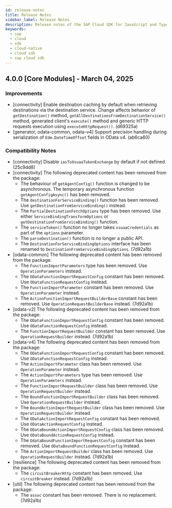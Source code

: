 ```yaml
---
id: release-notes
title: Release Notes
sidebar_label: Release Notes
description: Release notes of the SAP Cloud SDK for JavaScript and TypeScript, stay up to date with the recent features, fixes, dependency updates, and recommendations.
keywords:
  - sap
  - cloud
  - sdk
  - cloud-native
  - cloud sdk
  - sap cloud sdk
---
```



<BuildBadge /> <LicenseBadge />

<!-- vale off -->
<!-- This line is used for our release notes automation -->

## 4.0.0 [Core Modules] - March 04, 2025

### Improvements

- [connectivity] Enable destination caching by default when retrieving destinations via the destination service. Change affects behavior of `getDestination()` method, `getAllDestinationsFromDestinationService()` method, generated client's `execute()` method and generic HTTP requests execution using `executeHttpRequest()`. (d69325a)
- [generator, odata-common, odata-v4] Support precision handling during serialization of `Edm.DateTimeOffset` fields in OData v4. (ab6ca60)

### Compatibility Notes

- [connectivity] Disable `iasToXsuaaTokenExchange` by default if not defined. (25c9dd8)
- [connectivity] The following deprecated content has been removed from the package:
  - The behaviour of `getAgentConfig()` function is changed to be asynchronous. The temporary asynchronous function `getAgentConfigAsync()` has been removed.
  - The `destinationForServiceBinding()` function has been removed. Use `getDestinationFromServiceBinding()` instead.
  - The `PartialDestinationFetchOptions` type has been removed. Use either `ServiceBindingTransformOptions` or `getDestinationFromServiceBinding()` function.
  - The `serviceToken()` function no longer takes `xsuaaCredentials` as part of the `options` parameter.
  - The `parseDestination()` function is no longer a public API.
  - The `DestinationForServiceBindingOptions` interface has been renamed to `DestinationFromServiceBindingOptions`. (7d92a1b)
- [odata-common] The following deprecated content has been removed from the package:
  - The `FunctionImportParameters` type has been removed. Use `OperationParameters` instead.
  - The `ODataFunctionImportRequestConfig` constant has been removed. Use `ODataFunctionRequestConfig` instead.
  - The `FunctionImportParameter` constant has been removed. Use `OperationParameter` instead.
  - The `ActionFunctionImportRequestBuilderBase` constant has been removed. Use `OperationRequestBuilderBase` instead. (7d92a1b)
- [odata-v2] The following deprecated content has been removed from the package:
  - The `ODataFunctionImportRequestConfig` constant has been removed. Use `ODataFunctionRequestConfig` instead.
  - The `FunctionImportRequestBuilder` constant has been removed. Use `OperationRequestBuilder` instead. (7d92a1b)
- [odata-v4] The following deprecated content has been removed from the package:
  - The `ODataFunctionImportRequestConfig` constant has been removed. Use `ODataFunctionRequestConfig` instead.
  - The `ActionImportParameter` class has been removed. Use `OperationParameter` instead.
  - The `ActionImportParameters` type has been removed. Use `OperationParameters` instead.
  - The `FunctionImportRequestBuilder` class has been removed. Use `OperationRequestBuilder` instead.
  - The `BoundFunctionImportRequestBuilder` class has been removed. Use `OperationRequestBuilder` instead.
  - The `BoundActionImportRequestBuilder` class has been removed. Use `OperationRequestBuilder` instead.
  - The `ODataActionImportRequestConfig` constant has been removed. Use `ODataActionRequestConfig` instead.
  - The `ODataBoundActionImportRequestConfig` class has been removed. Use `ODataBoundActionRequestConfig` instead.
  - The `OdataBoundFunctionImportRequestConfig` constant has been removed. Use `ODataBoundFunctionRequestConfig` instead.
  - The `ActionImportRequestBuilder` class has been removed. Use `OperationRequestBuilder` instead. (7d92a1b)
- [resilience] The following deprecated content has been removed from the package:
  - The `circuitBreakerHttp` constant has been removed. Use `circuitBreaker` instead. (7d92a1b)
- [util] The following deprecated content has been removed from the package:
  - The `assoc` constant has been removed. There is no replacement. (7d92a1b)
